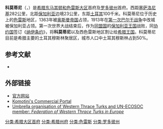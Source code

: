 {{Infobox Greek Dimos
 |name = 科莫蒂尼
 |name_local = Κομοτηνή
 |image_map = Dimos Komotinis.png
 |periph = [[东马其顿-色雷斯|东马其顿-色雷斯]]
 |prefec = [[罗多彼州|罗多彼州]]
 |population = 52659
 |population_as_of = 2001
 |area = 385.386
 |elevation = 45
 |lat_deg = 41
 |lat_min = 6
 |lon_deg = 25
 |lon_min = 25
 |postal_code = 691 00
 |area_code = 25310
 |licence = ΚΟ
 |mayor = Dimitrios Kotsakis
 |website = [http://www.komotini.gr www.komotini.gr]
 |image_skyline      = 
 |caption_skyline    = 
 |city_flag          =  
 |city_seal          =  
 |districts          = 7
 |party              = 
 |since              = 
 |elevation_min      = 
 |elevation_max      = 
}}

'''科莫蒂尼'''（{{lang-el|Κομοτηνή}}，{{lang-tr|Gümülcine}}）是[[希腊|希腊]][[东马其顿-色雷斯|东马其顿和色雷斯大区]]首府及[[罗多彼州|罗多彼州]]首府。西距[[塞萨洛尼基|塞萨洛尼基]]282公里，北距[[保加利亚|保加利亚]]边境23公里，东距[[土耳其|土耳其]]100千米。科莫蒂尼位于历史上的[[色雷斯|色雷斯]]地区，1363年被[[奥斯曼帝国|奥斯曼帝国]]占领，1913年在[[第一次巴尔干战争|第一次巴尔干战争]]中改城被保加利亚占领。第一次世界大战结束后，作为[[同盟国|同盟国]]的[[保加利亚王国|保加利亚王国]]战败，同[[协约国|协约国]]签订《[[纳伊条约|纳伊条约]]》，将'''科莫蒂尼'''以及西色雷斯地区割让给[[希腊王国|希腊王国]]。科莫蒂尼目前是希腊主要的土耳其穆斯林聚居区，城市人口中土耳其穆斯林占到50%。

==参考文献==
*{{cite book zh |author=雒玉玲 |title=希腊地图册 |format=M |edition=1 |location=北京 |publisher=中国地图出版社 |date=2010 |pages=21 |id= ISBN 978-7-5031-5295-5}}
{{reflist}}

==外部链接==
{{commons}}
*[http://www.komotini-polis.gr 官方网站] {{Wayback|url=http://www.komotini-polis.gr/ |date=20060719221003 }}
*[http://www.kom.gr Komotini's Commercial Portal] {{Wayback|url=http://www.kom.gr/ |date=20210306020957 }} 
*[http://www.abttf.com Umbrella organisation of Western Thrace Turks and UN-ECOSOC member: ''Federation of Western Thrace Turks in Europe''] {{Wayback|url=http://www.abttf.com/ |date=20060427091432 }}

{{希腊各州首府}}
{{Authority control}}

[[分类:希腊大区首府|分类:希腊大区首府]]
[[分类:希腊州府|分类:希腊州府]]
[[分类:色雷斯|分类:色雷斯]]
[[分类:罗多彼州|分类:罗多彼州]]